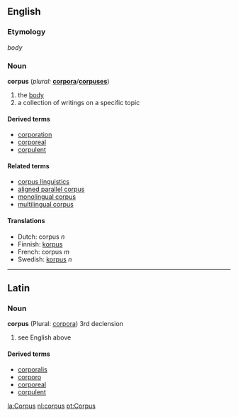 ==English==

===Etymology===
{{L.}} ''body''

===Noun===
'''corpus''' (''plural:'' '''[[corpora]]'''/'''[[corpuses]]''')
# the [[body]]
# a collection of writings on a specific topic

====Derived terms====
*[[corporation]]
*[[corporeal]]
*[[corpulent]]

====Related terms====
*[[corpus linguistics]]
*[[aligned parallel corpus]]
*[[monolingual corpus]]
*[[multilingual corpus]]

====Translations====
*Dutch: corpus ''n''
*Finnish: [[korpus]]
*French: corpus ''m''
*Swedish: [[korpus]] ''n''

----

==Latin==
===Noun===
'''corpus''' (Plural: [[corpora]]) 3rd declension
# see English above

====Derived terms====
*[[corporalis]]
*[[corporo]]
*[[corporeal]]
*[[corpulent]]

[[la:Corpus]]
[[nl:corpus]]
[[pt:Corpus]]